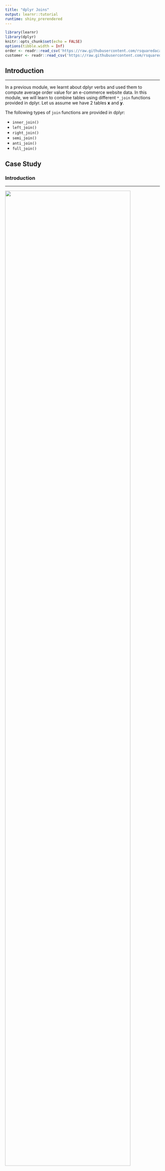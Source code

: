 ```yaml
---
title: "dplyr Joins"
output: learnr::tutorial
runtime: shiny_prerendered
---
```


```r
library(learnr)
library(dplyr)
knitr::opts_chunk$set(echo = FALSE)
options(tibble.width = Inf)
order <- readr::read_csv('https://raw.githubusercontent.com/rsquaredacademy/datasets/master/order.csv')
customer <- readr::read_csv('https://raw.githubusercontent.com/rsquaredacademy/datasets/master/customer.csv')
```

## Introduction

<hr>

In a previous module, we learnt about dplyr verbs and used them to compute average order value for an e-commerce website data. In this module, we will learn to combine tables using different `*_join` functions provided in dplyr. Let us assume we have 2 tables **x** and **y**. 

The following types of `join` functions are provided in dplyr:

- `inner_join()`
- `left_join()`
- `right_join()`
- `semi_join()`
- `anti_join()`
- `full_join()`


## Case Study

### Introduction

<hr>

![](/images/join_data.png){width=90%}

We have two data sets with details of customers and their orders. We will use the above functions to combine the data sets in different ways to glean information about customer orders. 

## Data

### Orders

<hr>

```r
order
```

### Customers

<hr>

```r
customer
```

## Example Data 

<hr>

![](/images/join.png){width=90%}

## Inner Join

<hr>

![](/images/draw_inner.png){width=90%}

`inner_join()` returns all rows from x where there are matching values in y, and all columns from x and y. If there are multiple matches between x and y, all combination of the matches are returned.

```r
inner_join(customer, order)
```

## Left Join

<hr>

`left_join()` returns all rows from x, and all columns from x and y. Rows in x with no match in y will have NA values in the new columns. If there are multiple matches between x and y, all combinations of the matches are returned.

![](/images/draw_left.png){width=90%}

```r
left_join(customer, order)
```

## Right Join

<hr>

`right_join()` returns all rows from y, and all columns from x and y. Rows in y with no match in x will have NA values in the new columns. If there are multiple matches between x and y, all combinations of the matches are returned.

![](/images/draw_right.png){width=90%}

```r
right_join(customer, order)
```

## Semi Join

<hr>

`semi_join()` returns all rows from x where there are matching values in y, keeping just columns from x. A semi join differs from an inner join because an inner join will return one row of x for each matching row of y, where a semi join will never duplicate rows of x.

![](/images/draw_semi.png){width=90%}

```r
semi_join(customer, order)
```

## Anti Join

<hr>

`anti_join()` returns all rows from x where there are not matching values in y, keeping just columns from x.

![](/images/draw_anti.png){width=90%}

```r
anti_join(customer, order)
```

## Full Join

<hr>

`full_join()` returns all rows and all columns from both x and y. Where there are not matching values, returns NA for the one missing.

![](/images/draw_full.png){width=90%}

```r
full_join(customer, order)
```